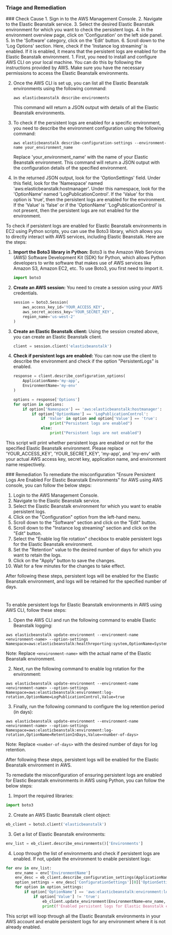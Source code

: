 
### Triage and Remediation
<Tabs>

<Tab title='Cause'>
### Check Cause
<AccordionGroup>
<Accordion title='Using Console' defaultOpen='true'>
1. Sign in to the AWS Management Console.
2. Navigate to the Elastic Beanstalk service.
3. Select the desired Elastic Beanstalk environment for which you want to check the persistent logs.
4. In the environment overview page, click on 'Configuration' on the left side panel.
5. In the 'Software' category, click on the 'Edit' button.
6. Scroll down to the 'Log Options' section. Here, check if the 'Instance log streaming' is enabled. If it is enabled, it means that the persistent logs are enabled for the Elastic Beanstalk environment.
</Accordion>

<Accordion title='Using CLI'>
1. First, you need to install and configure AWS CLI on your local machine. You can do this by following the instructions provided by AWS. Make sure you have the necessary permissions to access the Elastic Beanstalk environments.

2. Once the AWS CLI is set up, you can list all the Elastic Beanstalk environments using the following command:

   ```
   aws elasticbeanstalk describe-environments
   ```

   This command will return a JSON output with details of all the Elastic Beanstalk environments.

3. To check if the persistent logs are enabled for a specific environment, you need to describe the environment configuration using the following command:

   ```
   aws elasticbeanstalk describe-configuration-settings --environment-name your_environment_name
   ```

   Replace 'your_environment_name' with the name of your Elastic Beanstalk environment. This command will return a JSON output with the configuration details of the specified environment.

4. In the returned JSON output, look for the 'OptionSettings' field. Under this field, look for the 'Namespace' named 'aws:elasticbeanstalk:hostmanager'. Under this namespace, look for the 'OptionName' named 'LogPublicationControl'. If the 'Value' for this option is 'true', then the persistent logs are enabled for the environment. If the 'Value' is 'false' or if the 'OptionName' 'LogPublicationControl' is not present, then the persistent logs are not enabled for the environment.
</Accordion>

<Accordion title='Using Python'>
To check if persistent logs are enabled for Elastic Beanstalk environments in EC2 using Python scripts, you can use the Boto3 library, which allows you to directly interact with AWS services, including Elastic Beanstalk. Here are the steps:

1. **Import the Boto3 library in Python:**
   Boto3 is the Amazon Web Services (AWS) Software Development Kit (SDK) for Python, which allows Python developers to write software that makes use of AWS services like Amazon S3, Amazon EC2, etc. To use Boto3, you first need to import it.

   ```python
   import boto3
   ```

2. **Create an AWS session:**
   You need to create a session using your AWS credentials.

   ```python
   session = boto3.Session(
       aws_access_key_id='YOUR_ACCESS_KEY',
       aws_secret_access_key='YOUR_SECRET_KEY',
       region_name='us-west-2'
   )
   ```

3. **Create an Elastic Beanstalk client:**
   Using the session created above, you can create an Elastic Beanstalk client.

   ```python
   client = session.client('elasticbeanstalk')
   ```

4. **Check if persistent logs are enabled:**
   You can now use the client to describe the environment and check if the option "PersistentLogs" is enabled.

   ```python
   response = client.describe_configuration_options(
       ApplicationName='my-app',
       EnvironmentName='my-env'
   )

   options = response['Options']
   for option in options:
       if option['Namespace'] == 'aws:elasticbeanstalk:hostmanager':
           if option['OptionName'] == 'LogPublicationControl':
               if 'Value' in option and option['Value'] == 'true':
                   print("Persistent logs are enabled")
               else:
                   print("Persistent logs are not enabled")
   ```

This script will print whether persistent logs are enabled or not for the specified Elastic Beanstalk environment. Please replace 'YOUR_ACCESS_KEY', 'YOUR_SECRET_KEY', 'my-app', and 'my-env' with your actual AWS access key, secret key, application name, and environment name respectively.
</Accordion>

</AccordionGroup>
</Tab>
<Tab title='Remediation'>
### Remediation

<AccordionGroup>
<Accordion title='Using Console' defaultOpen='true'>
To remediate the misconfiguration "Ensure Persistent Logs Are Enabled For Elastic Beanstalk Environments" for AWS using AWS console, you can follow the below steps:

1. Login to the AWS Management Console.
2. Navigate to the Elastic Beanstalk service.
3. Select the Elastic Beanstalk environment for which you want to enable persistent logs.
4. Click on the "Configuration" option from the left-hand menu.
5. Scroll down to the "Software" section and click on the "Edit" button.
6. Scroll down to the "Instance log streaming" section and click on the "Edit" button.
7. Select the "Enable log file rotation" checkbox to enable persistent logs for the Elastic Beanstalk environment.
8. Set the "Retention" value to the desired number of days for which you want to retain the logs.
9. Click on the "Apply" button to save the changes.
10. Wait for a few minutes for the changes to take effect.

After following these steps, persistent logs will be enabled for the Elastic Beanstalk environment, and logs will be retained for the specified number of days.

#
</Accordion>

<Accordion title='Using CLI'>
To enable persistent logs for Elastic Beanstalk environments in AWS using AWS CLI, follow these steps:

1. Open the AWS CLI and run the following command to enable Elastic Beanstalk logging:

```
aws elasticbeanstalk update-environment --environment-name <environment-name> --option-settings Namespace=aws:elasticbeanstalk:healthreporting:system,OptionName=SystemType,Value="enhanced"
```
Note: Replace `<environment-name>` with the actual name of the Elastic Beanstalk environment.

2. Next, run the following command to enable log rotation for the environment:

```
aws elasticbeanstalk update-environment --environment-name <environment-name> --option-settings Namespace=aws:elasticbeanstalk:environment:log-rotation,OptionName=LogPublicationControl,Value=true
```

3. Finally, run the following command to configure the log retention period (in days):

```
aws elasticbeanstalk update-environment --environment-name <environment-name> --option-settings Namespace=aws:elasticbeanstalk:environment:log-rotation,OptionName=RetentionInDays,Value=<number-of-days>
```
Note: Replace `<number-of-days>` with the desired number of days for log retention.

After following these steps, persistent logs will be enabled for the Elastic Beanstalk environment in AWS.
</Accordion>

<Accordion title='Using Python'>
To remediate the misconfiguration of ensuring persistent logs are enabled for Elastic Beanstalk environments in AWS using Python, you can follow the below steps:

1. Import the required libraries:

```python
import boto3
```

2. Create an AWS Elastic Beanstalk client object:

```python
eb_client = boto3.client('elasticbeanstalk')
```

3. Get a list of Elastic Beanstalk environments:

```python
env_list = eb_client.describe_environments()['Environments']
```

4. Loop through the list of environments and check if persistent logs are enabled. If not, update the environment to enable persistent logs:

```python
for env in env_list:
    env_name = env['EnvironmentName']
    env_desc = eb_client.describe_configuration_settings(ApplicationName='your_application_name', EnvironmentName=env_name)
    option_settings = env_desc['ConfigurationSettings'][0]['OptionSettings']
    for option in option_settings:
        if option['OptionName'] == 'aws:elasticbeanstalk:environment:log-rotation':
            if option['Value'] != 'true':
                eb_client.update_environment(EnvironmentName=env_name, OptionSettings=[{'Namespace': 'aws:elasticbeanstalk:environment:log-rotation', 'OptionName': 'Enabled', 'Value': 'true'}])
                print(f'Enabled persistent logs for Elastic Beanstalk environment {env_name}.')
```

This script will loop through all the Elastic Beanstalk environments in your AWS account and enable persistent logs for any environment where it is not already enabled.
</Accordion>

</AccordionGroup>
</Tab>
</Tabs>
